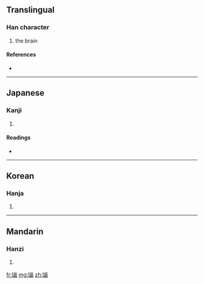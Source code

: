 ==Translingual==

===Han character===
{{Han char|rn=21|rad=匕|as=09|sn=11|four=|canj=心女女田 (PVVW), X心女女田 (XPVVW)}}

# the brain

====References====
* {{Han ref|kx=0153.040|dkj=02589|dj=0344.190|hdz=10263.040|uh=5318|ud=21272}}

----

==Japanese==

===Kanji===
{{ja-kanji|grade=|rs=匕09}}

# {{defn|Japanese}}

====Readings====
* {{ja-readings|on=[[どう]] (dō), [[のう]] (nō)|kun=[[なうずる]] (nauzuru)}}

----

==Korean==

===Hanja===
{{ko-hanja|hangeul=뇌|rv=noe|mr=noe}}

# {{defn|Korean}}

----

==Mandarin==

===Hanzi===
{{cmn-hanzi|pin=[[nǎo]] ([[nao3]]), [[shi]] ([[shi5]])|wg=nao<sup>3</sup>, shih<sup>5</sup>}}

# {{defn|Mandarin}}

[[fr:匘]]
[[mg:匘]]
[[zh:匘]]